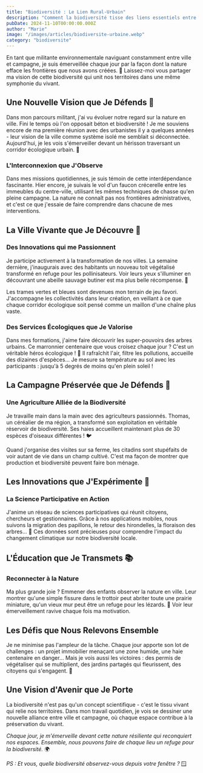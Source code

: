 ```yaml
---
title: "Biodiversité : Le Lien Rural-Urbain"
description: "Comment la biodiversité tisse des liens essentiels entre nos villes et nos campagnes"
pubDate: 2024-11-10T00:00:00.000Z
author: "Marie"
image: "/images/articles/biodiversite-urbaine.webp"
category: "biodiversite"
---
```


En tant que militante environnementale naviguant constamment entre ville et campagne, je suis émerveillée chaque jour par la façon dont la nature efface les frontières que nous avons créées. 🌿 Laissez-moi vous partager ma vision de cette biodiversité qui unit nos territoires dans une même symphonie du vivant.

## Une Nouvelle Vision que Je Défends 🦋

Dans mon parcours militant, j'ai vu évoluer notre regard sur la nature en ville. Fini le temps où l'on opposait béton et biodiversité ! Je me souviens encore de ma première réunion avec des urbanistes il y a quelques années - leur vision de la ville comme système isolé me semblait si déconnectée. Aujourd'hui, je les vois s'émerveiller devant un hérisson traversant un corridor écologique urbain. 🦔

### L'Interconnexion que J'Observe

Dans mes missions quotidiennes, je suis témoin de cette interdépendance fascinante. Hier encore, je suivais le vol d'un faucon crécerelle entre les immeubles du centre-ville, utilisant les mêmes techniques de chasse qu'en pleine campagne. La nature ne connaît pas nos frontières administratives, et c'est ce que j'essaie de faire comprendre dans chacune de mes interventions.

## La Ville Vivante que Je Découvre 🌳

### Des Innovations qui me Passionnent

Je participe activement à la transformation de nos villes. La semaine dernière, j'inaugurais avec des habitants un nouveau toit végétalisé transformé en refuge pour les pollinisateurs. Voir leurs yeux s'illuminer en découvrant une abeille sauvage butiner est ma plus belle récompense. 🐝

Les trames vertes et bleues sont devenues mon terrain de jeu favori. J'accompagne les collectivités dans leur création, en veillant à ce que chaque corridor écologique soit pensé comme un maillon d'une chaîne plus vaste.

### Des Services Écologiques que Je Valorise

Dans mes formations, j'aime faire découvrir les super-pouvoirs des arbres urbains. Ce marronnier centenaire que vous croisez chaque jour ? C'est un véritable héros écologique ! 🌳 Il rafraîchit l'air, filtre les pollutions, accueille des dizaines d'espèces... Je mesure sa température au sol avec les participants : jusqu'à 5 degrés de moins qu'en plein soleil !

## La Campagne Préservée que Je Défends 🌾

### Une Agriculture Alliée de la Biodiversité

Je travaille main dans la main avec des agriculteurs passionnés. Thomas, un céréalier de ma région, a transformé son exploitation en véritable réservoir de biodiversité. Ses haies accueillent maintenant plus de 30 espèces d'oiseaux différentes ! 🐦

Quand j'organise des visites sur sa ferme, les citadins sont stupéfaits de voir autant de vie dans un champ cultivé. C'est ma façon de montrer que production et biodiversité peuvent faire bon ménage.

## Les Innovations que J'Expérimente 🔬

### La Science Participative en Action

J'anime un réseau de sciences participatives qui réunit citoyens, chercheurs et gestionnaires. Grâce à nos applications mobiles, nous suivons la migration des papillons, le retour des hirondelles, la floraison des arbres... 📱 Ces données sont précieuses pour comprendre l'impact du changement climatique sur notre biodiversité locale.

## L'Éducation que Je Transmets 📚

### Reconnecter à la Nature

Ma plus grande joie ? Emmener des enfants observer la nature en ville. Leur montrer qu'une simple fissure dans le trottoir peut abriter toute une prairie miniature, qu'un vieux mur peut être un refuge pour les lézards. 🦎 Voir leur émerveillement ravive chaque fois ma motivation.

## Les Défis que Nous Relevons Ensemble

Je ne minimise pas l'ampleur de la tâche. Chaque jour apporte son lot de challenges : un projet immobilier menaçant une zone humide, une haie centenaire en danger... Mais je vois aussi les victoires : des permis de végétaliser qui se multiplient, des jardins partagés qui fleurissent, des citoyens qui s'engagent. 🌺

## Une Vision d'Avenir que Je Porte

La biodiversité n'est pas qu'un concept scientifique - c'est le tissu vivant qui relie nos territoires. Dans mon travail quotidien, je vois se dessiner une nouvelle alliance entre ville et campagne, où chaque espace contribue à la préservation du vivant.

*Chaque jour, je m'émerveille devant cette nature résiliente qui reconquiert nos espaces. Ensemble, nous pouvons faire de chaque lieu un refuge pour la biodiversité.* 🌍

*PS : Et vous, quelle biodiversité observez-vous depuis votre fenêtre ?* 🪟
